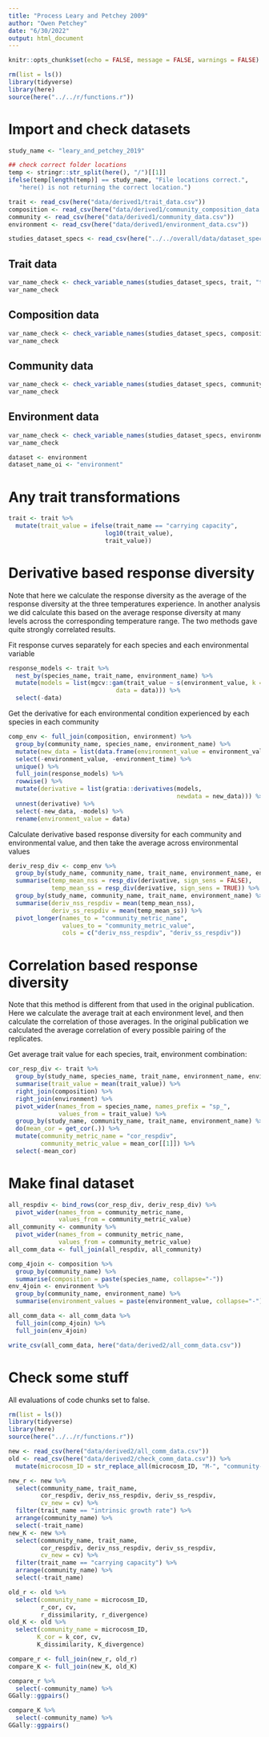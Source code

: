 ```yaml
---
title: "Process Leary and Petchey 2009"
author: "Owen Petchey"
date: "6/30/2022"
output: html_document
---
```


```r
knitr::opts_chunk$set(echo = FALSE, message = FALSE, warnings = FALSE)
```


```r
rm(list = ls())
library(tidyverse)
library(here)
source(here("../../r/functions.r"))
```

# Import and check datasets

```r
study_name <- "leary_and_petchey_2019"
```

```r
## check correct folder locations
temp <- stringr::str_split(here(), "/")[[1]]
ifelse(temp[length(temp)] == study_name, "File locations correct.",
   "here() is not returning the correct location.")
```


```r
trait <- read_csv(here("data/derived1/trait_data.csv"))
composition <- read_csv(here("data/derived1/community_composition_data.csv"))
community <- read_csv(here("data/derived1/community_data.csv"))
environment <- read_csv(here("data/derived1/environment_data.csv"))
```

```r
studies_dataset_specs <- read_csv(here("../../overall/data/dataset_specifications.csv"))
```

## Trait data

```r
var_name_check <- check_variable_names(studies_dataset_specs, trait, "trait")
var_name_check
```

## Composition data

```r
var_name_check <- check_variable_names(studies_dataset_specs, composition, "composition")
var_name_check
```

## Community data

```r
var_name_check <- check_variable_names(studies_dataset_specs, community, "community")
var_name_check
```

## Environment data

```r
var_name_check <- check_variable_names(studies_dataset_specs, environment, "environment")
var_name_check

dataset <- environment
dataset_name_oi <- "environment"

```


# Any trait transformations

```r
trait <- trait %>%
  mutate(trait_value = ifelse(trait_name == "carrying capacity",
                           log10(trait_value),
                           trait_value))
```


# Derivative based response diversity

Note that here we calculate the response diversity as the average of the response diversity at the three temperatures experience. In another analysis we did calculate this based on the average response diversity at many levels across the corresponding temperature range. The two methods gave quite strongly correlated results.

Fit response curves separately for each species and each environmental variable

```r
response_models <- trait %>%
  nest_by(species_name, trait_name, environment_name) %>%
  mutate(models = list(mgcv::gam(trait_value ~ s(environment_value, k = 5),
                              data = data))) %>%
  select(-data)
```

Get the derivative for each environmental condition experienced by each species in each community

```r
comp_env <- full_join(composition, environment) %>%
  group_by(community_name, species_name, environment_name) %>%
  mutate(new_data = list(data.frame(environment_value = environment_value))) %>%
  select(-environment_value, -environment_time) %>%
  unique() %>%
  full_join(response_models) %>%
  rowwise() %>%
  mutate(derivative = list(gratia::derivatives(models,
                                               newdata = new_data))) %>%
  unnest(derivative) %>%
  select(-new_data, -models) %>%
  rename(environment_value = data)
```

Calculate derivative based response diversity for each community and environmental value, and then take the average across environmental values

```r
deriv_resp_div <- comp_env %>%
  group_by(study_name, community_name, trait_name, environment_name, environment_value) %>%
  summarise(temp_mean_nss = resp_div(derivative, sign_sens = FALSE),
            temp_mean_ss = resp_div(derivative, sign_sens = TRUE)) %>%
  group_by(study_name, community_name, trait_name, environment_name) %>%
  summarise(deriv_nss_respdiv = mean(temp_mean_nss),
            deriv_ss_respdiv = mean(temp_mean_ss)) %>%
  pivot_longer(names_to = "community_metric_name",
               values_to = "community_metric_value",
               cols = c("deriv_nss_respdiv", "deriv_ss_respdiv"))
```

# Correlation based response diversity

Note that this method is different from that used in the original publication. Here we calculate the average trait at each environment level, and then calculate the correlation of those averages. In the original publication we calculated the average correlation of every possible pairing of the replicates.

Get average trait value for each species, trait, environment combination:

```r

cor_resp_div <- trait %>%
  group_by(study_name, species_name, trait_name, environment_name, environment_value) %>%
  summarise(trait_value = mean(trait_value)) %>%
  right_join(composition) %>%
  right_join(environment) %>%
  pivot_wider(names_from = species_name, names_prefix = "sp_",
              values_from = trait_value) %>%
  group_by(study_name, community_name, trait_name, environment_name) %>%
  do(mean_cor = get_cor(.)) %>%
  mutate(community_metric_name = "cor_respdiv",
         community_metric_value = mean_cor[[1]]) %>%
  select(-mean_cor)
```

# Make final dataset

```r
all_respdiv <- bind_rows(cor_resp_div, deriv_resp_div) %>%
  pivot_wider(names_from = community_metric_name,
              values_from = community_metric_value)
all_community <- community %>%
  pivot_wider(names_from = community_metric_name,
              values_from = community_metric_value)
all_comm_data <- full_join(all_respdiv, all_community)

comp_4join <- composition %>%
  group_by(community_name) %>%
  summarise(composition = paste(species_name, collapse="-"))
env_4join <- environment %>%
  group_by(community_name, environment_name) %>%
  summarise(environment_values = paste(environment_value, collapse="-"))

all_comm_data <- all_comm_data %>%
  full_join(comp_4join) %>%
  full_join(env_4join)

write_csv(all_comm_data, here("data/derived2/all_comm_data.csv"))
```

# Check some stuff

All evaluations of code chunks set to false.

```r
rm(list = ls())
library(tidyverse)
library(here)
source(here("../../r/functions.r"))
```

```r
new <- read_csv(here("data/derived2/all_comm_data.csv"))
old <- read_csv(here("data/derived2/check_comm_data.csv")) %>%
  mutate(microcosm_ID = str_replace_all(microcosm_ID, "M-", "community-"))
```

```r
new_r <- new %>%
  select(community_name, trait_name,
         cor_respdiv, deriv_nss_respdiv, deriv_ss_respdiv,
         cv_new = cv) %>%
  filter(trait_name == "intrinsic growth rate") %>%
  arrange(community_name) %>%
  select(-trait_name)
new_K <- new %>%
  select(community_name, trait_name,
         cor_respdiv, deriv_nss_respdiv, deriv_ss_respdiv,
         cv_new = cv) %>%
  filter(trait_name == "carrying capacity") %>%
  arrange(community_name) %>%
  select(-trait_name)

old_r <- old %>%
  select(community_name = microcosm_ID,
         r_cor, cv,
         r_dissimilarity, r_divergence)
old_K <- old %>%
  select(community_name = microcosm_ID,
        K_cor = k_cor, cv,
        K_dissimilarity, K_divergence)

compare_r <- full_join(new_r, old_r)
compare_K <- full_join(new_K, old_K)
```

```r
compare_r %>%
  select(-community_name) %>%
GGally::ggpairs()
```

```r
compare_K %>%
  select(-community_name) %>%
GGally::ggpairs()
```

